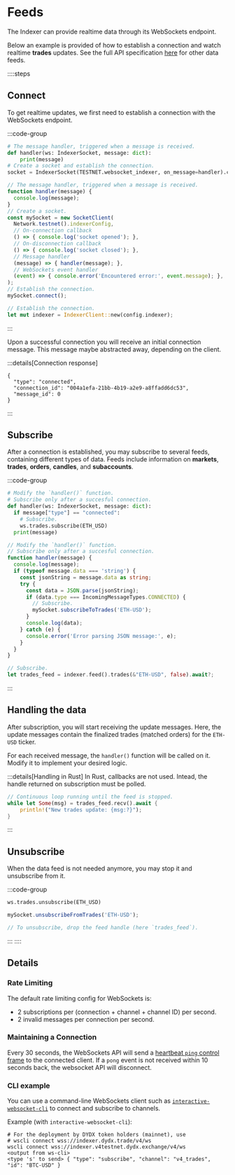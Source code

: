 # Feeds

The Indexer can provide realtime data through its WebSockets endpoint.

Below an example is provided of how to establish a connection and watch realtime **trades** updates. See the full API specification [here](/indexer-client/websockets) for other data feeds.

::::steps

## Connect

To get realtime updates, we first need to establish a connection with the WebSockets endpoint.

:::code-group

```python [Python]
# The message handler, triggered when a message is received.
def handler(ws: IndexerSocket, message: dict):
    print(message)
# Create a socket and establish the connection.
socket = IndexerSocket(TESTNET.websocket_indexer, on_message=handler).connect()
```

```typescript [TypeScript]
// The message handler, triggered when a message is received.
function handler(message) {
  console.log(message);
}
// Create a socket.
const mySocket = new SocketClient(
  Network.testnet().indexerConfig,
  // On-connection callback
  () => { console.log('socket opened'); },
  // On-disconnection callback
  () => { console.log('socket closed'); },
  // Message handler
  (message) => { handler(message); },
  // WebSockets event handler
  (event) => { console.error('Encountered error:', event.message); },
);
// Establish the connection.
mySocket.connect();
```

```rust [Rust]
// Establish the connection.
let mut indexer = IndexerClient::new(config.indexer);
```

:::


Upon a successful connection you will receive an initial connection message.
This message maybe abstracted away, depending on the client.

:::details[Connection response]
```tsx
{
  "type": "connected",
  "connection_id": "004a1efa-21bb-4b19-a2e9-a8ffadd6dc53",
  "message_id": 0
}
```
:::

## Subscribe

After a connection is established, you may subscribe to several feeds, containing different types of data.
Feeds include information on __markets__, __trades__, __orders__, __candles__, and __subaccounts__.

:::code-group

```python [Python]
# Modify the `handler()` function.
# Subscribe only after a succesful connection.
def handler(ws: IndexerSocket, message: dict):
  if message["type"] == "connected":
    # Subscribe.
    ws.trades.subscribe(ETH_USD)
  print(message)
```

```typescript [TypeScript]
// Modify the `handler()` function.
// Subscribe only after a succesful connection.
function handler(message) {
  console.log(message);
  if (typeof message.data === 'string') {
    const jsonString = message.data as string;
    try {
      const data = JSON.parse(jsonString);
      if (data.type === IncomingMessageTypes.CONNECTED) {
        // Subscribe.
        mySocket.subscribeToTrades('ETH-USD');
      }
      console.log(data);
    } catch (e) {
      console.error('Error parsing JSON message:', e);
    }
  }
}
```

```rust [Rust]
// Subscribe.
let trades_feed = indexer.feed().trades(&"ETH-USD", false).await?;
```
:::

## Handling the data

After subscription, you will start receiving the update messages.
Here, the update messages contain the finalized trades (matched orders) for the `ETH-USD` ticker.

For each received message, the `handler()` function will be called on it. Modify it to implement your desired logic.

:::details[Handling in Rust]
In Rust, callbacks are not used. Intead, the handle returned on subscription must be polled.

```rust [Rust]
// Continuous loop running until the feed is stopped.
while let Some(msg) = trades_feed.recv().await {
    println!("New trades update: {msg:?}");
}
```
:::

## Unsubscribe

When the data feed is not needed anymore, you may stop it and unsubscribe from it.

:::code-group

```python [Python]
ws.trades.unsubscribe(ETH_USD)
```

```typescript [TypeScript]
mySocket.unsubscribeFromTrades('ETH-USD');
```

```rust [Rust]
// To unsubscribe, drop the feed handle (here `trades_feed`).
```

:::
::::

## Details

### Rate Limiting

The default rate limiting config for WebSockets is:
- 2 subscriptions per (connection + channel + channel ID) per second.
- 2 invalid messages per connection per second.

### Maintaining a Connection

Every 30 seconds, the WebSockets API will send a [heartbeat `ping` control frame](https://developer.mozilla.org/en-US/docs/Web/API/WebSockets_API/Writing_WebSocket_servers#pings_and_pongs_the_heartbeat_of_websockets) to the connected client.
If a `pong` event is not received within 10 seconds back, the websocket API will disconnect.

### CLI example

You can use a command-line WebSockets client such as [`interactive-websocket-cli`](https://www.npmjs.com/package/interactive-websocket-cli) to connect and subscribe to channels.

Example (with `interactive-websocket-cli`):

```tsx
# For the deployment by DYDX token holders (mainnet), use
# wscli connect wss://indexer.dydx.trade/v4/ws
wscli connect wss://indexer.v4testnet.dydx.exchange/v4/ws
<output from ws-cli>
<type 's' to send> { "type": "subscribe", "channel": "v4_trades", "id": "BTC-USD" }
```


